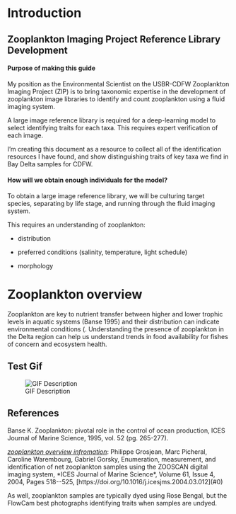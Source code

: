# Introduction {.unnumbered}

## Zooplankton Imaging Project Reference Library Development {.unnumbered}

#### Purpose of making this guide {.unnumbered}

My position as the Environmental Scientist on the USBR-CDFW Zooplankton Imaging Project (ZIP) is to bring taxonomic expertise in the development of zooplankton image libraries to identify and count zooplankton using a fluid imaging system.

A large image reference library is required for a deep-learning model to select identifying traits for each taxa. This requires expert verification of each image.

I'm creating this document as a resource to collect all of the identification resources I have found, and show distinguishing traits of key taxa we find in Bay Delta samples for CDFW.

#### How will we obtain enough individuals for the model? {.unnumbered}

To obtain a large image reference library, we will be culturing target species, separating by life stage, and running through the fluid imaging system.

This requires an understanding of zooplankton:

-   distribution

-   preferred conditions (salinity, temperature, light schedule)

-   morphology

# Zooplankton overview {.unnumbered}

Zooplankton are key to nutrient transfer between higher and lower trophic levels in aquatic systems (Banse 1995) and their distribution can indicate environmental conditions (. Understanding the presence of zooplankton in the Delta region can help us understand trends in food availability for fishes of concern and ecosystem health.

## Test Gif

![GIF Description](giphy.gif)


## References {.unnumbered}

Banse K. Zooplankton: pivotal role in the control of ocean production, ICES Journal of Marine Science, 1995, vol. 52 (pg. 265-277).

[*zooplankton overview infromation*]{.underline}: Philippe Grosjean, Marc Picheral, Caroline Warembourg, Gabriel Gorsky, Enumeration, measurement, and identification of net zooplankton samples using the ZOOSCAN digital imaging system, \*ICES Journal of Marine Science\*, Volume 61, Issue 4, 2004, Pages 518\--525, \[https://doi.org/10.1016/j.icesjms.2004.03.012\](#0)

As well, zooplankton samples are typically dyed using Rose Bengal, but the FlowCam best photographs identifying traits when samples are undyed.
